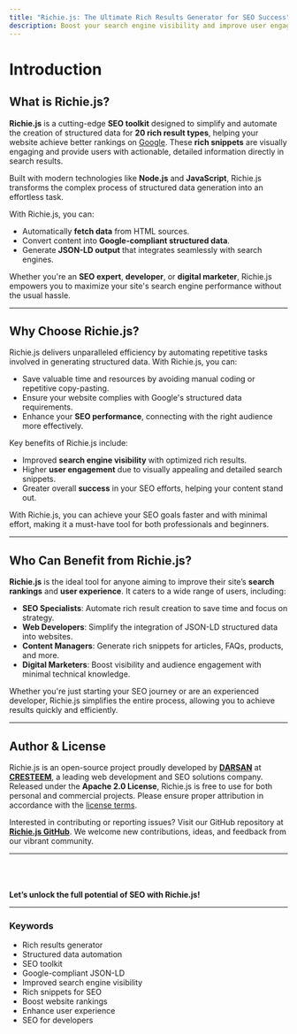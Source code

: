 ```yaml
---
title: "Richie.js: The Ultimate Rich Results Generator for SEO Success"
description: Boost your search engine visibility and improve user engagement with Richie.js, the leading tool for creating structured data for rich results. Streamline your SEO efforts and gain a competitive edge with Richie.js's easy-to-use features and automated JSON-LD generation.
---
```



# Introduction

## What is Richie.js?

**Richie.js** is a cutting-edge **SEO toolkit** designed to simplify and automate the creation of structured data for **20 rich result types**, helping your website achieve better rankings on [Google](https://developers.google.com/search/docs/appearance/structured-data/search-gallery). These **rich snippets** are visually engaging and provide users with actionable, detailed information directly in search results.

Built with modern technologies like **Node.js** and **JavaScript**, Richie.js transforms the complex process of structured data generation into an effortless task.

With Richie.js, you can:

- Automatically **fetch data** from HTML sources.
- Convert content into **Google-compliant structured data**.
- Generate **JSON-LD output** that integrates seamlessly with search engines.

Whether you're an **SEO expert**, **developer**, or **digital marketer**, Richie.js empowers you to maximize your site's search engine performance without the usual hassle.

---

## Why Choose Richie.js?

Richie.js delivers unparalleled efficiency by automating repetitive tasks involved in generating structured data. With Richie.js, you can:

- Save valuable time and resources by avoiding manual coding or repetitive copy-pasting.
- Ensure your website complies with Google's structured data requirements.
- Enhance your **SEO performance**, connecting with the right audience more effectively.

Key benefits of Richie.js include:

- Improved **search engine visibility** with optimized rich results.
- Higher **user engagement** due to visually appealing and detailed search snippets.
- Greater overall **success** in your SEO efforts, helping your content stand out.

With Richie.js, you can achieve your SEO goals faster and with minimal effort, making it a must-have tool for both professionals and beginners.

---

## Who Can Benefit from Richie.js?

**Richie.js** is the ideal tool for anyone aiming to improve their site’s **search rankings** and **user experience**. It caters to a wide range of users, including:

- **SEO Specialists**: Automate rich result creation to save time and focus on strategy.
- **Web Developers**: Simplify the integration of JSON-LD structured data into websites.
- **Content Managers**: Generate rich snippets for articles, FAQs, products, and more.
- **Digital Marketers**: Boost visibility and audience engagement with minimal technical knowledge.

Whether you're just starting your SEO journey or are an experienced developer, Richie.js simplifies the entire process, allowing you to achieve results quickly and efficiently.

---

## Author & License

Richie.js is an open-source project proudly developed by <a href="https://in.linkedin.com/in/iamspdarsan"><b>DARSAN</b></a> at [**CRESTEEM**](https://cresteem.com/), a leading web development and SEO solutions company. Released under the **Apache 2.0 License**, Richie.js is free to use for both personal and commercial projects. Please ensure proper attribution in accordance with the [license terms](https://github.com/cresteem/Richie-JS/blob/main/LICENSE).

Interested in contributing or reporting issues? Visit our GitHub repository at [**Richie.js GitHub**](https://github.com/cresteem/richie.js). We welcome new contributions, ideas, and feedback from our vibrant community.

---

<br />
<br />
<br />
<b>Let’s unlock the full potential of SEO with Richie.js!</b>

---

### Keywords

<ul className={style.keywords}>
  <li>Rich results generator</li>
  <li>Structured data automation</li>
  <li>SEO toolkit</li>
  <li>Google-compliant JSON-LD</li>
  <li>Improved search engine visibility</li>
  <li>Rich snippets for SEO</li>
  <li>Boost website rankings</li>
  <li>Enhance user experience</li>
  <li>SEO for developers</li>
</ul>
